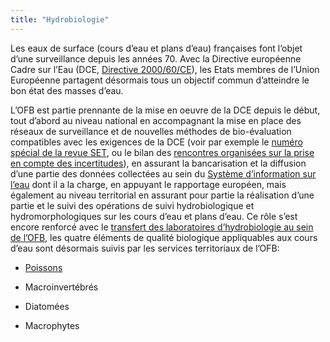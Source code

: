 ```yaml
---
title: "Hydrobiologie"
---
```


Les eaux de surface (cours d'eau et plans d'eau) françaises font l'objet d'une surveillance depuis les années 70. Avec la Directive européenne Cadre sur l'Eau (DCE, [Directive 2000/60/CE](https://eur-lex.europa.eu/FR/legal-content/summary/good-quality-water-in-europe-eu-water-directive.html)), les Etats membres de l'Union Européenne partagent désormais tous un objectif commun d'atteindre le bon état des masses d'eau.

L'OFB est partie prennante de la mise en oeuvre de la DCE depuis le début, tout d'abord au niveau national en accompagnant la mise en place des réseaux de surveillance et de nouvelles méthodes de bio-évaluation compatibles avec les exigences de la DCE (voir par exemple le [numéro spécial de la revue SET](https://revue-set.fr/issue/view/709), ou le bilan des [rencontres organisées sur la prise en compte des incertitudes](https://professionnels.ofb.fr/fr/doc-rencontres/incertitudes-en-hydrobiologie-vers-meilleure-confiance-dans-levaluation-letat)), en assurant la bancarisation et la diffusion d'une partie des données collectées au sein du [Système d'information sur l'eau](https://www.eaufrance.fr) dont il a la charge, en appuyant le rapportage européen, mais également au niveau territorial en assurant pour partie la réalisation d'une partie et le suivi des opérations de suivi hydrobiologique et hydromorphologiques sur les cours d'eau et plans d'eau. Ce rôle s'est encore renforcé avec le [transfert des laboratoires d'hydrobiologie au sein de l'OFB](https://www.legifrance.gouv.fr/download/pdf?id=cOdN1i2AI7uKqTG6sMXeUu6yplGEb0Xgie4-T-nS53g=), les quatre éléments de qualité biologique appliquables aux cours d'eau sont désormais suivis par les services territoriaux de l'OFB:

-   [Poissons](poissons.html)

-   Macroinvertébrés

-   Diatomées

-   Macrophytes
